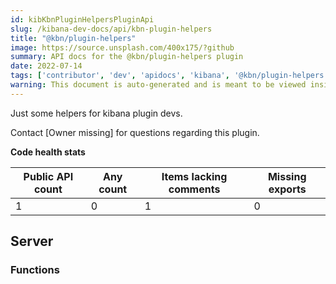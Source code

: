 ```yaml
---
id: kibKbnPluginHelpersPluginApi
slug: /kibana-dev-docs/api/kbn-plugin-helpers
title: "@kbn/plugin-helpers"
image: https://source.unsplash.com/400x175/?github
summary: API docs for the @kbn/plugin-helpers plugin
date: 2022-07-14
tags: ['contributor', 'dev', 'apidocs', 'kibana', '@kbn/plugin-helpers']
warning: This document is auto-generated and is meant to be viewed inside our experimental, new docs system. Reach out in #docs-engineering for more info.
---
```


Just some helpers for kibana plugin devs.

Contact [Owner missing] for questions regarding this plugin.

**Code health stats**

| Public API count  | Any count | Items lacking comments | Missing exports |
|-------------------|-----------|------------------------|-----------------|
| 1 | 0 | 1 | 0 |

## Server

### Functions
<DocDefinitionList data={kbnPluginHelpersObj.server.functions}/>

